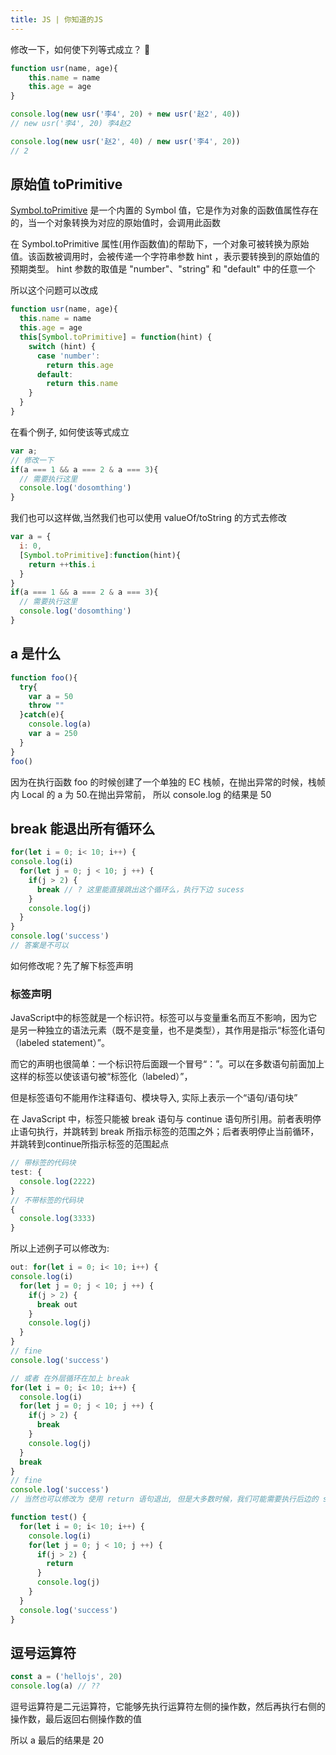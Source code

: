 ```yaml
---
title: JS | 你知道的JS
---
```



修改一下，如何使下列等式成立？ 🤔

```js
function usr(name, age){
    this.name = name
    this.age = age
}

console.log(new usr('李4', 20) + new usr('赵2', 40))
// new usr('李4', 20) 李4赵2

console.log(new usr('赵2', 40) / new usr('李4', 20))
// 2
```

## 原始值 toPrimitive

[Symbol.toPrimitive](https://developer.mozilla.org/zh-CN/docs/Web/JavaScript/Reference/Global_Objects/Symbol/toPrimitive) 是一个内置的 Symbol 值，它是作为对象的函数值属性存在的，当一个对象转换为对应的原始值时，会调用此函数

在 Symbol.toPrimitive 属性(用作函数值)的帮助下，一个对象可被转换为原始值。该函数被调用时，会被传递一个字符串参数 hint ，表示要转换到的原始值的预期类型。 hint 参数的取值是 "number"、"string" 和 "default" 中的任意一个

所以这个问题可以改成

```js
function usr(name, age){
  this.name = name
  this.age = age
  this[Symbol.toPrimitive] = function(hint) {
    switch (hint) {
      case 'number':
        return this.age
      default:
        return this.name
    }
  }
}
```

在看个例子, 如何使该等式成立

```js
var a;
// 修改一下
if(a === 1 && a === 2 & a === 3){
  // 需要执行这里
  console.log('dosomthing')
}
```

我们也可以这样做,当然我们也可以使用 valueOf/toString 的方式去修改

```js
var a = {
  i: 0,
  [Symbol.toPrimitive]:function(hint){
    return ++this.i
  }
}
if(a === 1 && a === 2 & a === 3){
  // 需要执行这里
  console.log('dosomthing')
}
```

## a 是什么

```js
function foo(){
  try{
    var a = 50
    throw ""
  }catch(e){
    console.log(a)
    var a = 250
  }
}
foo()
```

因为在执行函数 foo 的时候创建了一个单独的 EC 栈帧，在抛出异常的时候，栈帧内 Local 的 a 为 50.在抛出异常前， 所以 console.log 的结果是 50

## break 能退出所有循环么

```js
for(let i = 0; i< 10; i++) {
console.log(i)
  for(let j = 0; j < 10; j ++) {
    if(j > 2) {
      break // ? 这里能直接跳出这个循环么，执行下边 sucess
    }
    console.log(j)
  }
}
console.log('success')
// 答案是不可以
```
如何修改呢？先了解下标签声明

### 标签声明

JavaScript中的标签就是一个标识符。标签可以与变量重名而互不影响，因为它是另一种独立的语法元素（既不是变量，也不是类型），其作用是指示“标签化语句（labeled statement）”。

而它的声明也很简单：一个标识符后面跟一个冒号“：”。可以在多数语句前面加上这样的标签以使该语句被“标签化（labeled）”，

<Red>但是标签语句不能用作注释语句、模块导入, 实际上表示一个“语句/语句块”</Red>

在 JavaScript 中，标签只能被 break 语句与 continue 语句所引用。前者表明停止语句执行，并跳转到 break 所指示标签的范围之外；后者表明停止当前循环，并跳转到continue所指示标签的范围起点


```js
// 带标签的代码块
test: {
  console.log(2222)
}
// 不带标签的代码块
{
  console.log(3333)
}
```

所以上述例子可以修改为:

```js
out: for(let i = 0; i< 10; i++) {
console.log(i)
  for(let j = 0; j < 10; j ++) {
    if(j > 2) {
      break out
    }
    console.log(j)
  }
}
// fine
console.log('success')

// 或者 在外层循环在加上 break
for(let i = 0; i< 10; i++) {
  console.log(i)
  for(let j = 0; j < 10; j ++) {
    if(j > 2) {
      break
    }
    console.log(j)
  }
  break
}
// fine
console.log('success')
// 当然也可以修改为 使用 return 语句退出, 但是大多数时候，我们可能需要执行后边的 success

function test() {
  for(let i = 0; i< 10; i++) {
    console.log(i)
    for(let j = 0; j < 10; j ++) {
      if(j > 2) {
        return
      }
      console.log(j)
    }
  }
  console.log('success')
}

```

## 逗号运算符

```js
const a = ('hellojs', 20)
console.log(a) // ??
```

逗号运算符是二元运算符，它能够先执行运算符左侧的操作数，然后再执行右侧的操作数，最后返回右侧操作数的值

所以 a 最后的结果是 20
